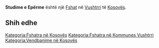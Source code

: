 {{Fshat në Kosovës
 | Emri                = Studime e Epërme
| sqi_N_name = Studime e Epërme
| sqi_N_FULL_NAME_RO = Studime e Epërme
| sqi_N_FULL_NAME_ND_RO = Studime e Eperme
| sqi_N_SORT_NAME_RG = STUDIMEEEPERME
| sqi_N_FULL_NAME_RG = Studime e Epërme
| sqi_N_FULL_NAME_ND_RG = Studime e Eperme
| sqi_V_name = Studimla e Epërme
| sqi_V_FULL_NAME_RO = Studimla e Epërme
| sqi_V_FULL_NAME_ND_RO = Studimla e Eperme
| sqi_V_SORT_NAME_RG = STUDIMLAEEPERME
| sqi_V_FULL_NAME_RG = Studimla e Epërme
| sqi_V_FULL_NAME_ND_RG = Studimla e Eperme
| srp_N_name = Gornja Sudimlja
| srp_N_FULL_NAME_RO = Gornja Sudimlja
| srp_N_FULL_NAME_ND_RO = Gornja Sudimlja
| srp_N_SORT_NAME_RG = GORNJASUDIMLJA
| srp_N_FULL_NAME_RG = Gornja Sudimlja
| srp_N_FULL_NAME_ND_RG = Gornja Sudimlja
| srp_NS_name = Горња Судимља
| srp_NS_FULL_NAME_RO = Горња Судимља
| srp_NS_FULL_NAME_ND_RO = Горња Судимља
| srp_NS_SORT_NAME_RG = ГОРЊАСУДИМЉА
| srp_NS_FULL_NAME_RG = Горња Судимља
| srp_NS_FULL_NAME_ND_RG = Горња Судимља
| srp_V_name = Gornje Studimlje
| srp_V_FULL_NAME_RO = Gornje Studimlje Gornja Studimlja
| srp_V_FULL_NAME_ND_RO = Gornje Studimlje Gornja Studimlja
| srp_V_SORT_NAME_RG = GORNJESTUDIMLJE GORNJASTUDIMLJA
| srp_V_FULL_NAME_RG = Gornje Studimlje Gornja Studimlja
| srp_V_FULL_NAME_ND_RG = Gornje Studimlje Gornja Studimlja
| srp_VS_name = Горња Студимља
| srp_VS_FULL_NAME_RO = Горња Студимља
| srp_VS_FULL_NAME_ND_RO = Горња Студимља
| srp_VS_SORT_NAME_RG = ГОРЊАСТУДИМЉА
| srp_VS_FULL_NAME_RG = Горња Студимља
| srp_VS_FULL_NAME_ND_RG = Горња Студимља

 | Emri (Rasa dhanore) = 
 | Figura              = 
 | Shteti              = Kosovo
 | Komuna              = Vushtrri
 | Kodi postar         = 
 | Sipërfaqja          = 

 | Popullsia           = 

 | Regj. i popullsisë  = 
 | Dend. e popullsisë  = 
 | Faqja zyrtare       = 
 <!--- Koordinatat ----> 
 | Gjerësia            = 42.847778
 | Gjatësia            = 21.031667
 | Lartësia            = 
}}
'''Studime e Epërme''' është një [[Fshat]] në [[Vushtrri]] të [[Kosovës]].

<!-- == Gjeografia == -->
<!-- == Historia == -->
<!-- == Demografia == -->
== Shih edhe ==
{{Komuna Vushtrri}}
{{Kosovo-Administrata-Cung}}

[[Kategoria:Fshatra në Kosovës]]
[[Kategoria:Fshatra në Kommunes Vushtrri]]
[[Kategoria:Vendbanime në Kosovës]]